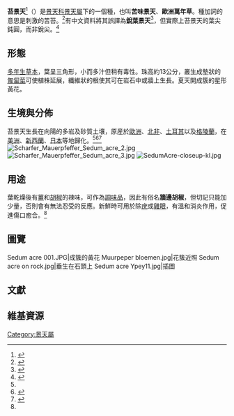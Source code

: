 {{Speciesbox 
| genus = Sedum
| species = acre
| authority = [[L.|L.]]
| image = Sedum acre 062611.jpg
| subdivision_ranks = [[亚种|亚种]]
| subdivision = *''[[S._a._acre|S. a. acre]]''
*''[[S._a._majus|S. a. majus]]''
}}
'''苔景天'''<ref>{{Cite web|title=景天属 ''Sedum''（中国植物志）|url=http://www.iplant.cn/info/Sedum?t=z|access-date=2021-08-20|work=iPlant 植物智——植物物种信息系统|publisher=中国科学院植物研究所系统与进化植物学国家重点实验室}}</ref>（{{sn|''Sedum acre''}}）是[[景天科|景天科]][[景天屬|景天屬]]下的一個種，也叫'''苦味景天'''、'''歐洲萬年草'''。種加詞{{lang|la|''acre''}}的意思是刺激的苦苔。<ref>{{Cite web|title=''acer'' in Latin|url=https://en.wiktionary.org/wiki/acer#Latin|accessdate=2020-05-05|author=|date=|format=|publisher=維基詞典|language=}}</ref>有中文資料將其誤譯為'''銳葉景天'''<ref name=":0">{{Cite book|title=世界藥用植物圖鑑|last=Bremness|first=Lesley|publisher=猫头鹰出版社|year=2008|isbn=9789867001993|location=台北|pages=216}}</ref>，但實際上苔景天的葉尖鈍圓，而非銳尖。<ref name=":1">{{Cite web|title=''Sedum acre''|url=http://efloras.org/florataxon.aspx?flora_id=1&taxon_id=220012341|accessdate=2020-05-04|author=eFlora|date=|format=|work=Flora of North America|publisher=|language=}}</ref>

== 形態 ==
[[多年生草本|多年生草本]]，葉呈三角形，小而多汁但稍有毒性。珠高約13公分，叢生成墊狀的[[匍匐莖|匍匐莖]]可使植株延展，纖維狀的根使其可在岩石中或牆上生長。夏天開成簇的星形黃花。

== 生境與分佈 ==
苔景天生長在向陽的多岩及砂質土壤，原産於[[歐洲|歐洲]]、[[北非|北非]]、[[土耳其|土耳其]]以及[[格陵蘭|格陵蘭]]，在[[美洲|美洲]]、[[新西蘭|新西蘭]]、[[日本|日本]]等地歸化。<ref name=":1" /><ref>{{Cite web|title=''Sedum acre'' L.|url=http://powo.science.kew.org/taxon/urn:lsid:ipni.org:names:274996-1|accessdate=2020-05-04|author=|date=|format=|work=Plants of the World Online|publisher=Kew Science|language=}}</ref><ref>{{GRIN}}</ref>
[[File:Scharfer_Mauerpfeffer_Sedum_acre_2.jpg|thumb]]
[[File:Scharfer_Mauerpfeffer_Sedum_acre_3.jpg|thumb]]
[[File:SedumAcre-closeup-kl.jpg|thumb]]

==用途==
葉乾燥後有[[薑|薑]]和[[胡椒|胡椒]]的辣味，可作為[[調味品|調味品]]，因此有俗名'''牆邊胡椒'''，但切記只能加少量，否則會有無法忍受的反應。新鮮時可用於除[[疣|疣]]或[[雞眼|雞眼]]，有溫和消炎作用，促進傷口癒合。<ref name=":0" />

==圖覽==
<gallery>
Sedum acre 001.JPG|成簇的黃花
Muurpeper bloemen.jpg|花簇近照
Sedum acre on rock.jpg|垂生在石頭上
Sedum acre Ypey11.jpg|插圖
</gallery>

==文獻==
{{reflist}}

==維基資源==
{{commons-inline|Sedum acre}}
{{wikispecies-inline|Sedum acre}}
{{Taxonbar|from=Q156823}}

[[Category:景天屬|Category:景天屬]]